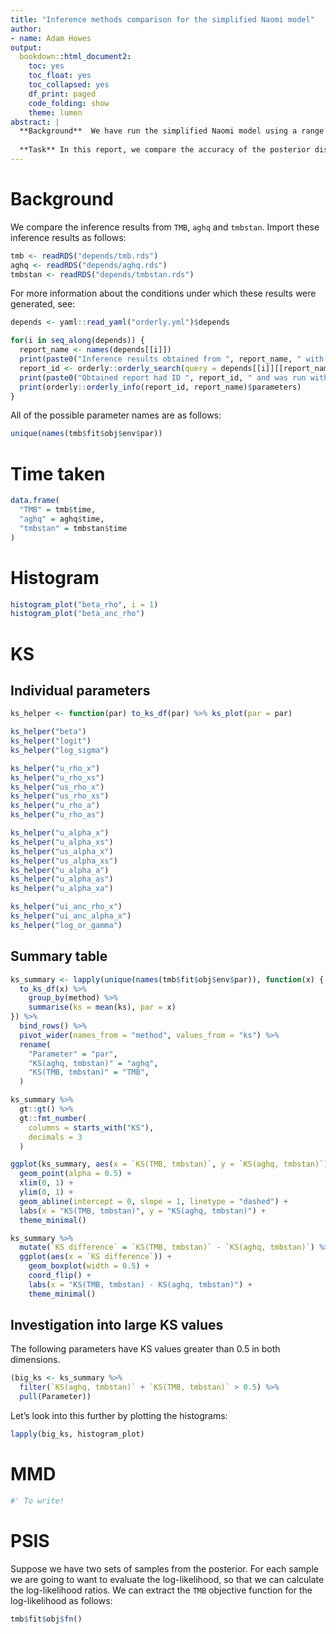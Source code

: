 ```yaml
---
title: "Inference methods comparison for the simplified Naomi model"
author:
- name: Adam Howes
output:
  bookdown::html_document2:
    toc: yes
    toc_float: yes
    toc_collapsed: yes
    df_print: paged
    code_folding: show
    theme: lumen
abstract: |
  **Background**  We have run the simplified Naomi model using a range of inference methods.
  
  **Task** In this report, we compare the accuracy of the posterior distributions obtained from these inference methods.
---
```


# Background

We compare the inference results from `TMB`, `aghq` and `tmbstan`.
Import these inference results as follows:

```r
tmb <- readRDS("depends/tmb.rds")
aghq <- readRDS("depends/aghq.rds")
tmbstan <- readRDS("depends/tmbstan.rds")
```

For more information about the conditions under which these results were generated, see:

```r
depends <- yaml::read_yaml("orderly.yml")$depends

for(i in seq_along(depends)) {
  report_name <- names(depends[[i]])
  print(paste0("Inference results obtained from ", report_name, " with the query ", depends[[i]][[report_name]]$id))
  report_id <- orderly::orderly_search(query = depends[[i]][[report_name]]$id, report_name)
  print(paste0("Obtained report had ID ", report_id, " and was run with the following parameters:"))
  print(orderly::orderly_info(report_id, report_name)$parameters)
}
```

All of the possible parameter names are as follows:

```r
unique(names(tmb$fit$obj$env$par))
```

# Time taken

```r
data.frame(
  "TMB" = tmb$time,
  "aghq" = aghq$time,
  "tmbstan" = tmbstan$time
)
```

# Histogram

```r
histogram_plot("beta_rho", i = 1)
histogram_plot("beta_anc_rho")
```

# KS

## Individual parameters

```r
ks_helper <- function(par) to_ks_df(par) %>% ks_plot(par = par)

ks_helper("beta")
ks_helper("logit")
ks_helper("log_sigma")

ks_helper("u_rho_x")
ks_helper("u_rho_xs")
ks_helper("us_rho_x")
ks_helper("us_rho_xs")
ks_helper("u_rho_a")
ks_helper("u_rho_as")

ks_helper("u_alpha_x")
ks_helper("u_alpha_xs")
ks_helper("us_alpha_x")
ks_helper("us_alpha_xs")
ks_helper("u_alpha_a")
ks_helper("u_alpha_as")
ks_helper("u_alpha_xa")

ks_helper("ui_anc_rho_x")
ks_helper("ui_anc_alpha_x")
ks_helper("log_or_gamma")
```

## Summary table

```r
ks_summary <- lapply(unique(names(tmb$fit$obj$env$par)), function(x) {
  to_ks_df(x) %>%
    group_by(method) %>%
    summarise(ks = mean(ks), par = x)
}) %>%
  bind_rows() %>%
  pivot_wider(names_from = "method", values_from = "ks") %>%
  rename(
    "Parameter" = "par",
    "KS(aghq, tmbstan)" = "aghq",
    "KS(TMB, tmbstan)" = "TMB",
  )

ks_summary %>%
  gt::gt() %>%
  gt::fmt_number(
    columns = starts_with("KS"),
    decimals = 3
  )

ggplot(ks_summary, aes(x = `KS(TMB, tmbstan)`, y = `KS(aghq, tmbstan)`)) +
  geom_point(alpha = 0.5) +
  xlim(0, 1) +
  ylim(0, 1) +
  geom_abline(intercept = 0, slope = 1, linetype = "dashed") +
  labs(x = "KS(TMB, tmbstan)", y = "KS(aghq, tmbstan)") +
  theme_minimal() 

ks_summary %>%
  mutate(`KS difference` = `KS(TMB, tmbstan)` - `KS(aghq, tmbstan)`) %>%
  ggplot(aes(x = `KS difference`)) +
    geom_boxplot(width = 0.5) +
    coord_flip() +
    labs(x = "KS(TMB, tmbstan) - KS(aghq, tmbstan)") +
    theme_minimal()
```

## Investigation into large KS values

The following parameters have KS values greater than 0.5 in both dimensions.

```r
(big_ks <- ks_summary %>%
  filter(`KS(aghq, tmbstan)` + `KS(TMB, tmbstan)` > 0.5) %>%
  pull(Parameter))
```

Let's look into this further by plotting the histograms:

```r
lapply(big_ks, histogram_plot)
```

# MMD

```r
#' To write!
```

# PSIS

Suppose we have two sets of samples from the posterior.
For each sample we are going to want to evaluate the log-likelihood, so that we can calculate the log-likelihood ratios.
We can extract the `TMB` objective function for the log-likelihood as follows:

```r
tmb$fit$obj$fn()
```
